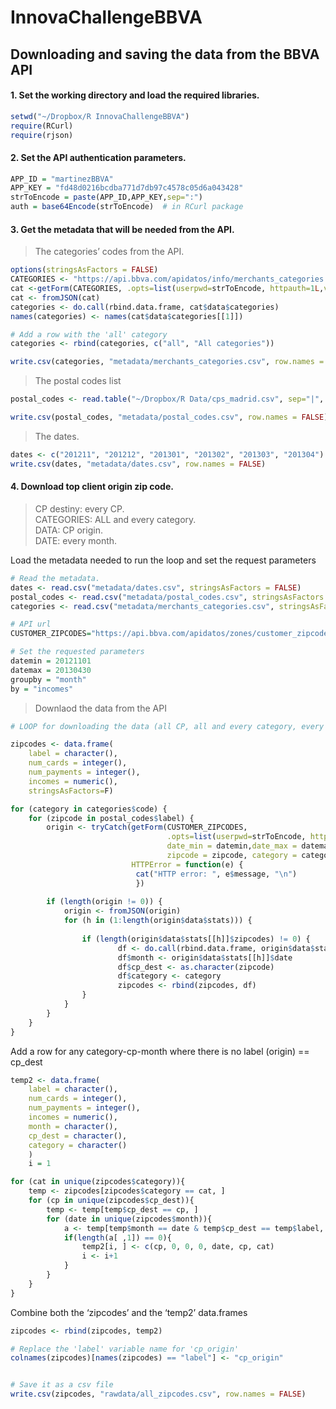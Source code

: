 InnovaChallengeBBVA
========================================================
Downloading and saving the data from the BBVA API
--------------------------------------------------------

#### 1. Set the working directory and load the required libraries.
```r
setwd("~/Dropbox/R InnovaChallengeBBVA")
require(RCurl)
require(rjson)
```


#### 2. Set the API authentication parameters.
```r
APP_ID = "martinezBBVA"
APP_KEY = "fd48d0216bcdba771d7db97c4578c05d6a043428"
strToEncode = paste(APP_ID,APP_KEY,sep=":")
auth = base64Encode(strToEncode)  # in RCurl package
```

#### 3. Get the metadata that will be needed from the API.   

> The categories' codes from the API. 

```r
options(stringsAsFactors = FALSE)
CATEGORIES <- "https://api.bbva.com/apidatos/info/merchants_categories.json"
cat <-getForm(CATEGORIES, .opts=list(userpwd=strToEncode, httpauth=1L,verbose=T))
cat <- fromJSON(cat)
categories <- do.call(rbind.data.frame, cat$data$categories)
names(categories) <- names(cat$data$categories[[1]])

# Add a row with the 'all' category
categories <- rbind(categories, c("all", "All categories"))

write.csv(categories, "metadata/merchants_categories.csv", row.names = FALSE)
```

> The postal codes list  

```r
postal_codes <- read.table("~/Dropbox/R Data/cps_madrid.csv", sep="|", header=T, stringsAsFactors=F)

write.csv(postal_codes, "metadata/postal_codes.csv", row.names = FALSE)
```
   
> The dates.   

```r
dates <- c("201211", "201212", "201301", "201302", "201303", "201304")
write.csv(dates, "metadata/dates.csv", row.names = FALSE)
```


#### 4. Download top client origin zip code.   

> CP destiny: every CP.     
> CATEGORIES: ALL and every category.   
> DATA: CP origin.    
> DATE: every month.    

Load the metadata needed to run the loop and set the request parameters
```r
# Read the metadata.
dates <- read.csv("metadata/dates.csv", stringsAsFactors = FALSE)
postal_codes <- read.csv("metadata/postal_codes.csv", stringsAsFactors = FALSE)
categories <- read.csv("metadata/merchants_categories.csv", stringsAsFactors = FALSE) 

# API url
CUSTOMER_ZIPCODES="https://api.bbva.com/apidatos/zones/customer_zipcodes.json"

# Set the requested parameters
datemin = 20121101
datemax = 20130430
groupby = "month"
by = "incomes"
```

> Downlaod the data from the API

```r
# LOOP for downloading the data (all CP, all and every category, every month)

zipcodes <- data.frame(
    label = character(),
    num_cards = integer(),
    num_payments = integer(),
    incomes = numeric(),
    stringsAsFactors=F)

for (category in categories$code) {
	for (zipcode in postal_codes$label) {
		origin <- tryCatch(getForm(CUSTOMER_ZIPCODES, 
								   .opts=list(userpwd=strToEncode, httpauth=1L,verbose=T), 
								   date_min = datemin,date_max = datemax, group_by = groupby, 
								   zipcode = zipcode, category = category, by=by), 
						   HTTPError = function(e) { 
						   	cat("HTTP error: ", e$message, "\n")
						   	})
		
		if (length(origin != 0)) {
			origin <- fromJSON(origin)
			for (h in (1:length(origin$data$stats))) {
				
				if (length(origin$data$stats[[h]]$zipcodes) != 0) {
						df <- do.call(rbind.data.frame, origin$data$stats[[h]]$zipcodes)
						df$month <- origin$data$stats[[h]]$date
						df$cp_dest <- as.character(zipcode)
						df$category <- category
						zipcodes <- rbind(zipcodes, df)
				}
			}
		}
	}
}
```

Add a row for any category-cp-month where there is no label (origin) == cp_dest
```r
temp2 <- data.frame(
	label = character(), 
	num_cards = integer(), 
	num_payments = integer(), 
	incomes = numeric(), 
	month = character(), 
	cp_dest = character(),
	category = character()
	)
    i = 1

for (cat in unique(zipcodes$category)){
	temp <- zipcodes[zipcodes$category == cat, ]
	for (cp in unique(zipcodes$cp_dest)){
		temp <- temp[temp$cp_dest == cp, ]
		for (date in unique(zipcodes$month)){
			a <- temp[temp$month == date & temp$cp_dest == temp$label, ]
			if(length(a[ ,1]) == 0){
				temp2[i, ] <- c(cp, 0, 0, 0, date, cp, cat)
				i <- i+1
			}
		}
	}
}
```

Combine both the 'zipcodes' and the 'temp2' data.frames
```r
zipcodes <- rbind(zipcodes, temp2)

# Replace the 'label' variable name for 'cp_origin'
colnames(zipcodes)[names(zipcodes) == "label"] <- "cp_origin"


# Save it as a csv file
write.csv(zipcodes, "rawdata/all_zipcodes.csv", row.names = FALSE)
```
